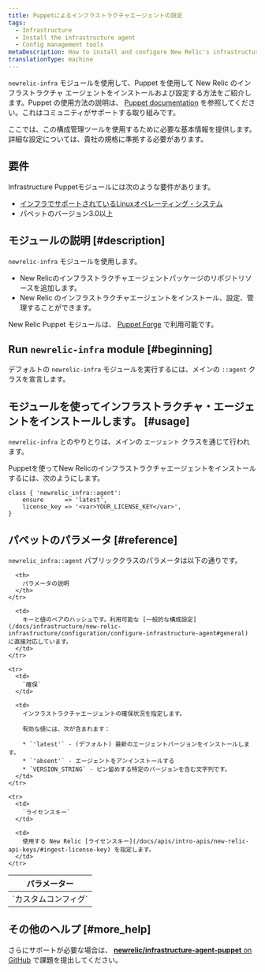 ```yaml
---
title: Puppetによるインフラストラクチャエージェントの設定
tags:
  - Infrastructure
  - Install the infrastructure agent
  - Config management tools
metaDescription: How to install and configure New Relic's infrastructure agent using Puppet config management.
translationType: machine
---
```


`newrelic-infra` モジュールを使用して、Puppet を使用して New Relic のインフラストラクチャ エージェントをインストールおよび設定する方法をご紹介します。Puppet の使用方法の説明は、 [Puppet documentation](https://docs.puppet.com) を参照してください。これはコミュニティがサポートする取り組みです。

ここでは、この構成管理ツールを使用するために必要な基本情報を提供します。詳細な設定については、貴社の規格に準拠する必要があります。

## 要件

Infrastructure Puppetモジュールには次のような要件があります。

* [インフラでサポートされているLinuxオペレーティング・システム](/docs/infrastructure-compatibility-requirements#operating-systems)
* パペットのバージョン3.0以上

## モジュールの説明 [#description]

`newrelic-infra` モジュールを使用します。

* New Relicのインフラストラクチャエージェントパッケージのリポジトリソースを追加します。
* New Relic のインフラストラクチャエージェントをインストール、設定、管理することができます。

New Relic Puppet モジュールは、 [Puppet Forge](https://forge.puppet.com/newrelic/newrelic_infra) で利用可能です。

## Run `newrelic-infra` module [#beginning]

デフォルトの `newrelic-infra` モジュールを実行するには、メインの `::agent` クラスを宣言します。

## モジュールを使ってインフラストラクチャ・エージェントをインストールします。 [#usage]

`newrelic-infra` とのやりとりは、メインの `エージェント` クラスを通じて行われます。

Puppetを使ってNew Relicのインフラストラクチャエージェントをインストールするには、次のようにします。

```
class { 'newrelic_infra::agent':
    ensure      => 'latest',
    license_key => '<var>YOUR_LICENSE_KEY</var>',
}
```

## パペットのパラメータ [#reference]

`newrelic_infra::agent` パブリッククラスのパラメータは以下の通りです。

<table>
  <thead>
    <tr>
      <th style={{ width: "200px" }}>
        パラメーター
      </th>

      <th>
        パラメータの説明
      </th>
    </tr>
  </thead>

  <tbody>
    <tr>
      <td>
        `カスタムコンフィグ`
      </td>

      <td>
        キーと値のペアのハッシュです。利用可能な [一般的な構成設定](/docs/infrastructure/new-relic-infrastructure/configuration/configure-infrastructure-agent#general) に直接対応しています。
      </td>
    </tr>

    <tr>
      <td>
        `確保`
      </td>

      <td>
        インフラストラクチャエージェントの確保状況を指定します。

        有効な値には、次が含まれます：

        * `'latest'` - (デフォルト) 最新のエージェントバージョンをインストールします。
        * `'absent'` - エージェントをアンインストールする
        * `VERSION_STRING` - ピン留めする特定のバージョンを含む文字列です。
      </td>
    </tr>

    <tr>
      <td>
        `ライセンスキー`
      </td>

      <td>
        使用する New Relic [ライセンスキー](/docs/apis/intro-apis/new-relic-api-keys/#ingest-license-key) を指定します。
      </td>
    </tr>
  </tbody>
</table>

## その他のヘルプ [#more_help]

さらにサポートが必要な場合は、 [**newrelic/infrastructure-agent-puppet** on GitHub](https://github.com/newrelic/infrastructure-agent-puppet/issues) で課題を提出してください。

